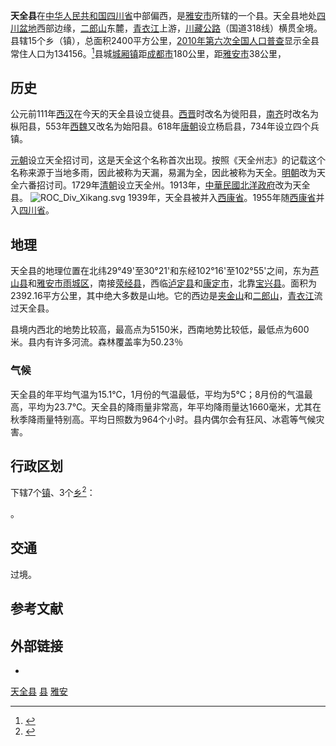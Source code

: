 {{Infobox China County
| county  = 天全县
| Photo = 
| Photoname = 
| nameorigin = 
| map = Location of Tianquan within Sichuan (China).png
| mapsize = 250px
| map_caption = 天全县在四川省的位置
| Pinyin = Tiānquán Xiàn
| Belong = [[四川省|四川省]][[雅安市|雅安市]]
| Types= [[县|县]]
| admincode = 511825
| founded =
| seat = [[城厢镇_(天全县)|城厢镇]]
| officerTitle= 县长
| officer = 余力
| officerTitle2 = 县委书记
| officer2 = 赵昌林
| division = 15
| town= 2
| township= 13
| subdistrict= 0
| dialect= [[雅甘小片|雅甘小片]]
| post code= 625500
| phone code = 0835
| coordinate = {{coord|30|04|01|N|102|45|31|E|region:CN_type:city|display=inline,title}}
| area = 2400
| area land = 
| area water =  
| census yr =
| pop = 
| density = 
| GDP = 
| web = http://www.tqx.gov.cn/
| web_title = 天全县政府网
}}
'''天全县'''在[[中华人民共和国|中华人民共和国]][[四川省|四川省]]中部偏西，是[[雅安市|雅安市]]所辖的一个县。天全县地处[[四川盆地|四川盆地]]西部边缘，[[二郎山_(四川省)|二郎山]]东麓，[[青衣江|青衣江]]上游，[[川藏公路|川藏公路]]（国道318线）横贯全境。县辖15个乡（镇），总面积2400平方公里，[[中华人民共和国第六次全国人口普查|2010年第六次全国人口普查]]显示全县常住人口为134156。<ref>{{cite web|title=雅安市2010年第六次全国人口普查主要数据公报|url=http://www.yaan.gov.cn/yazc/html/2011/05/27/20110527110846000000081131.shtml|accessdate=2013-04-30|date=2011-05-27|publisher=雅安之窗|archiveurl=https://archive.is/20130628083733/http://www.yaan.gov.cn/yazc/html/2011/05/27/20110527110846000000081131.shtml|archivedate=2013-06-28|dead-url=yes}}</ref>县城[[城厢镇_(天全县)|城厢镇]]距[[成都市|成都市]]180公里，距[[雅安市|雅安市]]38公里，

==历史==
公元前111年[[西汉|西汉]]在今天的天全县设立徙县。[[西晋|西晋]]时改名为徙阳县，[[南齐|南齐]]时改名为枞阳县，553年[[西魏|西魏]]又改名为始阳县。618年[[唐朝|唐朝]]设立杨启县，734年设立四个兵镇。

[[元朝|元朝]]设立天全招讨司，这是天全这个名称首次出现。按照《天全州志》的记载这个名称来源于当地多雨，因此被称为天漏，易漏为全，因此被称为天全。[[明朝|明朝]]改为天全六番招讨司。1729年[[清朝|清朝]]设立天全州。1913年，[[中華民國|中華民國]][[北洋政府|北洋政府]]改为天全县。
[[File:ROC_Div_Xikang.svg|thumb]]
1939年，天全县被并入[[西康省|西康省]]。1955年随[[西康省_(中华人民共和国)|西康省]]并入[[四川省|四川省]]。

==地理==
天全县的地理位置在北纬29°49'至30°21'和东经102°16'至102°55'之间，东为[[芦山县|芦山县]]和[[雅安市|雅安市]][[雨城区|雨城区]]，南接[[荥经县|荥经县]]，西临[[泸定县|泸定县]]和[[康定市|康定市]]，北靠[[宝兴县|宝兴县]]。面积为2392.16平方公里，其中绝大多数是山地。它的西边是[[夹金山脉|夹金山]]和[[二郎山_(四川省)|二郎山]]，[[青衣江|青衣江]]流过天全县。

县境内西北的地势比较高，最高点为5150米，西南地势比较低，最低点为600米。县内有许多河流。森林覆盖率为50.23％

===气候===
天全县的年平均气温为15.1℃，1月份的气温最低，平均为5℃；8月份的气温最高，平均为23.7℃。天全县的降雨量非常高，年平均降雨量达1660毫米，尤其在秋季降雨量特别高。平均日照数为964个小时。县内偶尔会有狂风、冰雹等气候灾害。

== 行政区划 ==
{{PAGENAMEBASE}}下辖7个[[行政建制镇|镇]]、3个[[乡级行政区|乡]]<ref>{{PRC admin/ref sgc|51/18/25}}</ref>：

{{PRC admin/children|51/18/25}}。

==交通==
{{中国国道名|318}}过境。

== 参考文献 ==
{{reflist}}

== 外部链接 ==
* {{Official website|http://www.tqx.gov.cn/|name=天全县人民政府}}

{{天全县行政区划}}
{{雅安市行政区划}}
{{四川行政区划}}

[[Category:天全县|]]
[[Category:雅安区县|县]]
[[Category:四川省县份|雅安]]